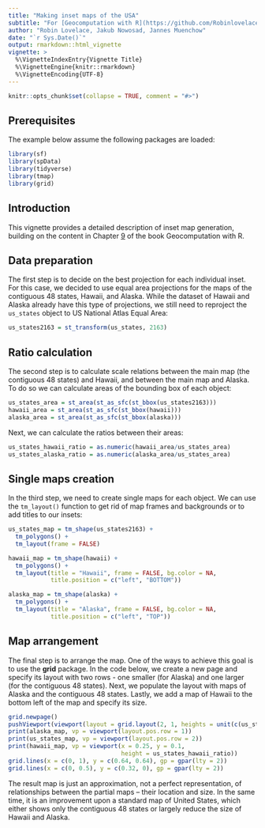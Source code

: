 ```yaml
---
title: "Making inset maps of the USA"
subtitle: "For [Geocomputation with R](https://github.com/Robinlovelace/geocompr)"
author: "Robin Lovelace, Jakub Nowosad, Jannes Muenchow"
date: "`r Sys.Date()`"
output: rmarkdown::html_vignette
vignette: >
  %\VignetteIndexEntry{Vignette Title}
  %\VignetteEngine{knitr::rmarkdown}
  %\VignetteEncoding{UTF-8}
---
```


```r
knitr::opts_chunk$set(collapse = TRUE, comment = "#>")
```

## Prerequisites {-}

The example below assume the following packages are loaded:

```r
library(sf)
library(spData)
library(tidyverse)
library(tmap)
library(grid)
```

## Introduction

This vignette provides a detailed description of inset map generation, building on the content in Chapter [9](http://geocompr.robinlovelace.net/adv-map.html#inset-maps) of the book Geocomputation with R.

## Data preparation

The first step is to decide on the best projection for each individual inset.
For this case, we decided to use equal area projections for the maps of the contiguous 48 states, Hawaii, and Alaska.
While the dataset of Hawaii and Alaska already have this type of projections, we still need to reproject the `us_states` object to US National Atlas Equal Area:

```r
us_states2163 = st_transform(us_states, 2163)
```

## Ratio calculation

The second step is to calculate scale relations between the main map (the contiguous 48 states) and Hawaii, and between the main map and Alaska.
To do so we can calculate areas of the bounding box of each object:

```r
us_states_area = st_area(st_as_sfc(st_bbox(us_states2163)))
hawaii_area = st_area(st_as_sfc(st_bbox(hawaii)))
alaska_area = st_area(st_as_sfc(st_bbox(alaska)))
``` 

Next, we can calculate the ratios between their areas:

```r
us_states_hawaii_ratio = as.numeric(hawaii_area/us_states_area)
us_states_alaska_ratio = as.numeric(alaska_area/us_states_area)
```

## Single maps creation

In the third step, we need to create single maps for each object.
We can use the `tm_layout()` function to get rid of map frames and backgrounds or to add titles to our insets:

```r
us_states_map = tm_shape(us_states2163) +
  tm_polygons() + 
  tm_layout(frame = FALSE)
```

```r
hawaii_map = tm_shape(hawaii) +
  tm_polygons() + 
  tm_layout(title = "Hawaii", frame = FALSE, bg.color = NA, 
            title.position = c("left", "BOTTOM")) 
```

```r
alaska_map = tm_shape(alaska) +
  tm_polygons() + 
  tm_layout(title = "Alaska", frame = FALSE, bg.color = NA, 
            title.position = c("left", "TOP")) 
```

## Map arrangement

The final step is to arrange the map.
One of the ways to achieve this goal is to use the **grid** package.
In the code below, we create a new page and specify its layout with two rows - one smaller (for Alaska) and one larger (for the contiguous 48 states).
Next, we populate the layout with maps of Alaska and the contiguous 48 states.
Lastly, we add a map of Hawaii to the bottom left of the map and specify its size.

```r
grid.newpage()
pushViewport(viewport(layout = grid.layout(2, 1, heights = unit(c(us_states_alaska_ratio, 1), "null"))))
print(alaska_map, vp = viewport(layout.pos.row = 1))
print(us_states_map, vp = viewport(layout.pos.row = 2))
print(hawaii_map, vp = viewport(x = 0.25, y = 0.1,
                                height = us_states_hawaii_ratio))
grid.lines(x = c(0, 1), y = c(0.64, 0.64), gp = gpar(lty = 2))
grid.lines(x = c(0, 0.5), y = c(0.32, 0), gp = gpar(lty = 2))
```

The result map is just an approximation, not a perfect representation, of relationships between the partial maps -- their location and size. 
In the same time, it is an improvement upon a standard map of United States, which either shows only the contiguous 48 states or largely reduce the size of Hawaii and Alaska.
